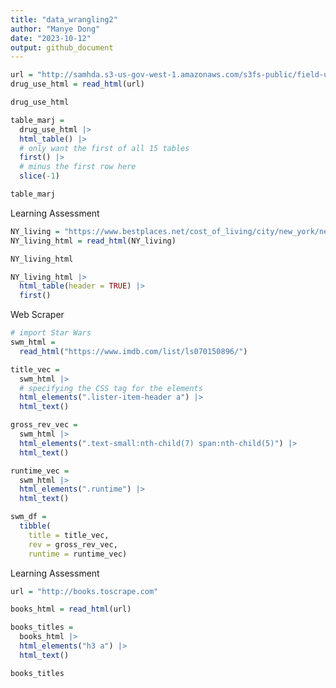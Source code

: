 ```yaml
---
title: "data_wrangling2"
author: "Manye Dong"
date: "2023-10-12"
output: github_document
---
```


```r
url = "http://samhda.s3-us-gov-west-1.amazonaws.com/s3fs-public/field-uploads/2k15StateFiles/NSDUHsaeShortTermCHG2015.htm"
drug_use_html = read_html(url)

drug_use_html
```
```r
table_marj = 
  drug_use_html |> 
  html_table() |> 
  # only want the first of all 15 tables
  first() |>
  # minus the first row here
  slice(-1)

table_marj
```
Learning Assessment
```r
NY_living = "https://www.bestplaces.net/cost_of_living/city/new_york/new_york"
NY_living_html = read_html(NY_living)

NY_living_html
```
```r
NY_living_html |> 
  html_table(header = TRUE) |>
  first()
```

Web Scraper
```r
# import Star Wars
swm_html = 
  read_html("https://www.imdb.com/list/ls070150896/")
```

```r
title_vec = 
  swm_html |>
  # specifying the CSS tag for the elements
  html_elements(".lister-item-header a") |>
  html_text()

gross_rev_vec = 
  swm_html |>
  html_elements(".text-small:nth-child(7) span:nth-child(5)") |>
  html_text()

runtime_vec = 
  swm_html |>
  html_elements(".runtime") |>
  html_text()
```

```r
swm_df = 
  tibble(
    title = title_vec,
    rev = gross_rev_vec,
    runtime = runtime_vec)
```

Learning Assessment
```r
url = "http://books.toscrape.com"

books_html = read_html(url)

books_titles = 
  books_html |>
  html_elements("h3 a") |>
  html_text()

books_titles
```

